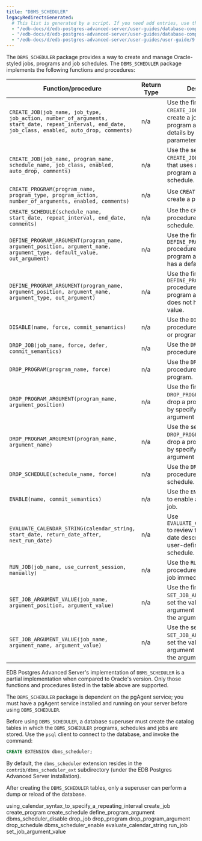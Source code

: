 ```yaml
---
title: "DBMS_SCHEDULER"
legacyRedirectsGenerated:
  # This list is generated by a script. If you need add entries, use the `legacyRedirects` key.
  - "/edb-docs/d/edb-postgres-advanced-server/user-guides/database-compatibility-for-oracle-developers-built-in-package-guide/9.6/Database_Compatibility_for_Oracle_Developers_Built-in_Package_Guide.1.28.html"
  - "/edb-docs/d/edb-postgres-advanced-server/user-guides/database-compatibility-for-oracle-developers-guide/9.5/Database_Compatibility_for_Oracle_Developers_Guide.1.201.html"
  - "/edb-docs/d/edb-postgres-advanced-server/user-guides/user-guide/9.5/EDB_Postgres_Enterprise_Guide.1.159.html"
---
```


The `DBMS_SCHEDULER` package provides a way to create and manage Oracle-styled jobs, programs and job schedules. The `DBMS_SCHEDULER` package implements the following functions and procedures:

| Function/procedure                                                                                                                                | Return Type | Description                                                                                                                       |
| ------------------------------------------------------------------------------------------------------------------------------------------------- | ----------- | --------------------------------------------------------------------------------------------------------------------------------- |
| `CREATE_JOB(job_name, job_type, job_action, number_of_arguments, start_date, repeat_interval, end_date, job_class, enabled, auto_drop, comments)` | n/a         | Use the first form of the `CREATE_JOB` procedure to create a job, specifying program and schedule details by means of parameters. |
| `CREATE_JOB(job_name, program_name, schedule_name, job_class, enabled, auto_drop, comments)`                                                      | n/a         | Use the second form of `CREATE_JOB` to create a job that uses a named program and named schedule.                                 |
| `CREATE_PROGRAM(program_name, program_type, program_action, number_of_arguments, enabled, comments)`                                              | n/a         | Use `CREATE_PROGRAM` to create a program.                                                                                         |
| `CREATE_SCHEDULE(schedule_name, start_date, repeat_interval, end_date, comments)`                                                                 | n/a         | Use the `CREATE_SCHEDULE` procedure to create a schedule.                                                                         |
| `DEFINE_PROGRAM_ARGUMENT(program_name, argument_position, argument_name, argument_type, default_value, out_argument)`                             | n/a         | Use the first form of the `DEFINE_PROGRAM_ARGUMENT` procedure to define a program argument that has a default value.              |
| `DEFINE_PROGRAM_ARGUMENT(program_name, argument_position, argument_name, argument_type, out_argument)`                                            | n/a         | Use the first form of the `DEFINE_PROGRAM_ARGUMENT` procedure to define a program argument that does not have a default value.    |
| `DISABLE(name, force, commit_semantics)`                                                                                                          | n/a         | Use the `DISABLE` procedure to disable a job or program.                                                                          |
| `DROP_JOB(job_name, force, defer, commit_semantics)`                                                                                              | n/a         | Use the `DROP_JOB` procedure to drop a job.                                                                                       |
| `DROP_PROGRAM(program_name, force)`                                                                                                               | n/a         | Use the `DROP_PROGRAM` procedure to drop a program.                                                                               |
| `DROP_PROGRAM_ARGUMENT(program_name, argument_position)`                                                                                          | n/a         | Use the first form of `DROP_PROGRAM_ARGUMENT` to drop a program argument by specifying the argument position.                     |
| `DROP_PROGRAM_ARGUMENT(program_name, argument_name)`                                                                                              | n/a         | Use the second form of `DROP_PROGRAM_ARGUMENT` to drop a program argument by specifying the argument name.                        |
| `DROP_SCHEDULE(schedule_name, force)`                                                                                                             | n/a         | Use the `DROP SCHEDULE` procedure to drop a schedule.                                                                             |
| `ENABLE(name, commit_semantics)`                                                                                                                  | n/a         | Use the `ENABLE` command to enable a program or job.                                                                              |
| `EVALUATE_CALENDAR_STRING(calendar_string, start_date, return_date_after, next_run_date)`                                                         | n/a         | Use `EVALUATE_CALENDAR_STRING` to review the execution date described by a user-defined calendar schedule.                        |
| `RUN_JOB(job_name, use_current_session, manually)`                                                                                                | n/a         | Use the `RUN_JOB` procedure to execute a job immediately.                                                                         |
| `SET_JOB_ARGUMENT_VALUE(job_name, argument_position, argument_value)`                                                                             | n/a         | Use the first form of `SET_JOB_ARGUMENT` value to set the value of a job argument described by the argument's position.           |
| `SET_JOB_ARGUMENT_VALUE(job_name, argument_name, argument_value)`                                                                                 | n/a         | Use the second form of `SET_JOB_ARGUMENT` value to set the value of a job argument described by the argument's name.              |

EDB Postgres Advanced Server's implementation of `DBMS_SCHEDULER` is a partial implementation when compared to Oracle's version. Only those functions and procedures listed in the table above are supported.

The `DBMS_SCHEDULER` package is dependent on the pgAgent service; you must have a pgAgent service installed and running on your server before using `DBMS_SCHEDULER`.

Before using `DBMS_SCHEDULER`, a database superuser must create the catalog tables in which the `DBMS_SCHEDULER` programs, schedules and jobs are stored. Use the `psql` client to connect to the database, and invoke the command:

```sql
CREATE EXTENSION dbms_scheduler;
```

By default, the `dbms_scheduler` extension resides in the `contrib/dbms_scheduler_ext` subdirectory (under the EDB Postgres Advanced Server installation).

After creating the `DBMS_SCHEDULER` tables, only a superuser can perform a dump or reload of the database.

<div class="toctree" maxdepth="6">

using_calendar_syntax_to_specify_a_repeating_interval create_job create_program create_schedule define_program_argument dbms_scheduler_disable drop_job drop_program drop_program_argument drop_schedule dbms_scheduler_enable evaluate_calendar_string run_job set_job_argument_value

</div>

